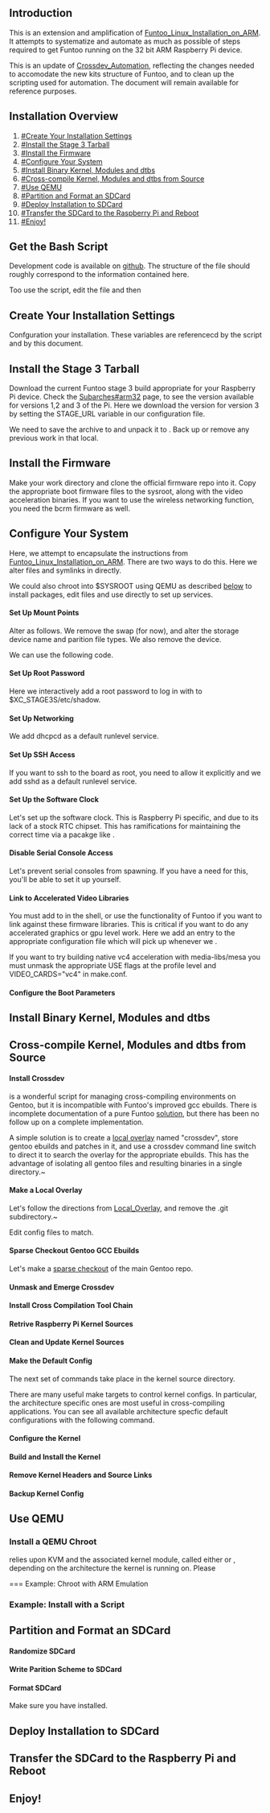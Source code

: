 == Introduction ==
This is an extension and amplification of [[Funtoo_Linux_Installation_on_ARM]]. It attempts to systematize and automate as much as possible of steps required to get Funtoo running on the 32 bit ARM Raspberry Pi device.

This is an update of [[Crossdev_Automation]], reflecting the changes needed to accomodate the new kits structure of Funtoo, and to clean up the scripting used for automation. The document will remain available for reference purposes. 


== Installation Overview ==
# [[#Create Your Installation Settings]]
# [[#Install the Stage 3 Tarball]]
# [[#Install the Firmware]]
# [[#Configure Your System]]
# [[#Install Binary Kernel, Modules and dtbs]]
# [[#Cross-compile Kernel, Modules and dtbs from Source]]
# [[#Use QEMU]]
# [[#Partition and Format an SDCard]]
# [[#Deploy Installation to SDCard]]
# [[#Transfer the SDCard to the Raspberry Pi and Reboot]]
# [[#Enjoy!]]

== Get the Bash Script ==

Development code is available on [https://github.com/d4g33z/sysroot.git github]. The structure of the file {{c|sysroot.sh}} should roughly correspond to the information contained here.

Too use the script, edit the {{c|config}} file and then
{{console|body=
###i## source sysroot.sh && sysroot_install
}}


== Create Your Installation Settings ==

Confguration your installation. These variables are referencecd by the {{c|sysroot.sh}} script and by this document.

{{file|name=config|lang=bash|desc=Set your install configuration variables|body=

KERNEL_WORK=/mnt/shared/rpi_kernel
RPI_KERN_BRANCH=rpi-4.14.y

SYSROOT_WORK=/mnt/shared/sysroots
STAGE3_URL=http://ftp.osuosl.org/pub/funtoo/funtoo-current/arm-32bit/raspi3/stage3-latest.tar.xz
CHOST=armv7a-hardfloat-linux-gnueabi
CFLAGS="-O2 -pipe -march=armv7-a -mtune=cortex-a53 -mfpu=neon-vfpv4 -mfloat-abi=hard"

#SDCARD_DEV=mmcblk0p
SDCARD_DEV=sdb

INSTALL_VARS=(KERNEL_WORK RPI_KERN_BRANCH SYSROOT_WORK STAGE3_URL CHOST CFLAGS SDCARD_DEV) 
}}



== Install the Stage 3 Tarball ==

Download the current Funtoo stage 3 build appropriate for your Raspberry Pi device. Check the [[Subarches#arm32]] page, to see the version available for versions 1,2 and 3 of the Pi. Here we download the version for version 3 by setting the STAGE_URL variable in our configuration file. 

We need to save the archive to {{c|$STAGE3_ARCHIVE}} and unpack it to {{c|$SYSROOT}}. Back up or remove any previous work in that local.

{{console|body=
###i## export SYSROOT=$SYSROOT_WORK/$CHOST
###i## export STAGE3_ARCHIVE=/tmp/stage3-latest.tar.xz
###i## mv -n $SYSROOT $SYSROOT.old
###i## mkdir -p $SYSROOT
###i## wget ${STAGE_URL} -O ${STAGE3_ARCHIVE}
###i## tar xpfv ${STAGE3_ARCHIVE} -C ${SYSROOT}
}}

== Install the Firmware ==
Make your work directory and clone the official firmware repo into it. Copy the appropriate boot firmware files to the sysroot, along with the video acceleration binaries. If you want to use the wireless networking function, you need the bcrm firmware as well.

{{console|body=
###i## mkdir -p ${KERNEL_WORK}
###i## git clone --depth 1 git://github.com/raspberrypi/firmware/ ${KERNEL_WORK}/firmware
###i## cp ${KERNEL_WORK}/firmware/boot/{bootcode.bin,fixup*.dat,start*.elf} ${SYSROOT}/boot
###i## cp -r ${KERNEL_WORK}/firmware/hardfp/opt ${SYSROOT}
###i## git clone --depth 1 https://github.com/RPi-Distro/firmware-nonfree ${KERNEL_WORK}/firmware-nonfree
###i## git --git-dir=${KERNEL_WORK}/firmware-nonfree/.git --work-tree=${KERNEL_WORK}/firmware-nonfree pull origin
###i## mkdir -p ${SYSROOT}/lib/firmware/brcm
###i## cp -r ${KERNEL_WORK}/firmware-nonfree/brcm/brcmfmac43430-sdio.{bin,txt} ${SYSROOT}/lib/firmware/brcm
}}

== Configure Your System ==
Here, we attempt to encapsulate the instructions from [[Funtoo_Linux_Installation_on_ARM]]. There are two ways to do this. Here we alter files and symlinks in {{c|$SYSROOT/etc}} directly.

We could also chroot into $SYSROOT using QEMU as described [[#Install a QEMU Chroot|below]] to install packages, edit files and use {{c|rc-update}} directly to set up services.

==== Set Up Mount Points ====
Alter {{c|$SYSROOT/etc/fstab}} as follows. We remove the swap (for now), and alter the storage device name and parition file types. We also remove the {{c|/dev/cdrom}} device.

{{file|name=$SYSROOT/etc/fstab|body=
/dev/mmcblk0p1  /boot   vfat    noauto,noatime  1 2
/dev/mmcblk0p2  /       ext4    noatime         0 1
}}

We can use the following {{Package|sys-apps/sed}} code.
{{console|body=
###i## sed -i "s/\/dev\/sda1.*/\/dev\/mmcblk0p1 \/boot vfat defaults 0 2/" ${SYSROOT}/etc/fstab
###i## sed -i "s/\/dev\/sda2.*//" ${SYSROOT}/etc/fstab
###i## sed -i "s/\/dev\/sda3.*/\/dev\/mmcblk0p2 \/ ext4  defaults 0 1/" ${SYSROOT}/etc/fstab
###i## sed -i "s/\#\/dev\/cdrom.*//" ${SYSROOT}/etc/fstab
}}

==== Set Up Root Password ====
Here we interactively add a root password to log in with to $XC_STAGE3S/etc/shadow.
{{warning|Occasionally this fails due to an unescaped sed control character in the password hash. Just try it until it works, or run the password generation separately from the shadow file editing, or actually fix it.}}
{{console|body=
###i## sed -i "s/root\:\*/root\:`(openssl passwd -1)`/" $SYSROOT/etc/shadow
}}
==== Set Up Networking ====
We add dhcpcd as a default runlevel service.
{{console|body=
###i## ln -sf /etc/init.d/dhcpcd ${SYSROOT}/etc/runlevels/default
}}
==== Set Up SSH Access ====
If you want to ssh to the board as root, you need to allow it explicitly and we add sshd as a default runlevel service.
{{console|body=
###i## echo "PermitRootLogin yes" >> ${SYSROOT}/etc/ssh/sshd_config
###i## ln -sf /etc/init.d/sshd ${SYSROOT}/etc/runlevels/default 
}}
==== Set Up the Software Clock ====
Let's set up the software clock. This is Raspberry Pi specific, and due to its lack of a stock RTC chipset. This has ramifications for maintaining the correct time via a pacakge like {{Package|net-misc/openntpd}}.
{{console|body=
###i## ln -sf /etc/init.d/swclock ${SYSROOT}/etc/runlevels/boot
###i## rm ${SYSROOT}/etc/runlevels/boot/hwclock
###i## mkdir -p ${SYSROOT}/lib/rc/cache
###i## touch ${SYSROOT}/lib/rc/cache/shutdowntime
}}
==== Disable Serial Console Access ====
Let's prevent serial consoles from spawning. If you have a need for this, you'll be able to set it up yourself.
{{console|body=
###i## sed -i "s/s0\:.*/\#&/" ${SYSROOT}/etc/inittab
}}
==== Link to Accelerated Video Libraries ====
You must add {{c|/opt/vc/lib}} to {{c|$LD_LIBRARY_PATH}} in the shell, or use the {{c|env-update}} functionality of Funtoo if you want to link against these firmware libraries. This is critical if you want to do any accelerated graphics or gpu level work.
Here we add an entry to the appropriate configuration file which {{c|env-update}} will pick up whenever we {{c|source /etc/profile}}.
{{console|body=
###i## echo "LDPATH=\"/opt/vc/lib\"" > ${SYSROOT}/etc/env.d/99vc
}}

If you want to try building native vc4 acceleration with media-libs/mesa you must unmask the appropriate USE flags at the profile level and VIDEO_CARDS="vc4" in make.conf.
{{console|body=
###i## cat > /etc/portage/profile/portage.use.mask << EOF
##i##media-libs/mesa -video_cards_vc4 
##i##x11-libs/libdrm -video_cards_vc4
##i##EOF
}}


==== Configure the Boot Parameters ====
{{console|body=
###i## cat > ${SYSROOT}/boot/cmdline.txt << EOF
##i## dwc_otg.lpm_enable=0 console=tty1 root=/dev/mmcblk0p2 rootfstype=ext4 elevator=deadline fsck.repair=yes rootwait
##i## EOF
}}
== Install Binary Kernel, Modules and dtbs ==
{{console|body=
###i## mkdir -p ${SYSROOT}/boot/overlays
###i## cp ${KERNEL_WORK}/firmware/boot/dts/*.dtb ${SYSROOT}/boot/
###i## cp ${KERNEL_WORK}/firmware/boot/dts/overlays/*.dtb* ${SYSROOT}/boot/overlays/
###i## cp ${KERNEL_WORK}/firmware/boot/dts/overlays/README ${SYSROOT}/boot/overlays/
###i## cp ${KERNEL_WORK}/firmware/boot/kernel7.img  ${SYSROOT}/boot/
}}
== Cross-compile Kernel, Modules and dtbs from Source ==
==== Install Crossdev ====
{{Package|sys-devel/crossdev}} is a wonderful script for managing cross-compiling environments on Gentoo, but it is incompatible with Funtoo's improved gcc ebuilds. There is incomplete documentation of a pure Funtoo [https://bugs.funtoo.org/browse/FL-3787 solution], but there has been no follow up on a complete implementation.

A simple solution is to create a [[Local_Overlay|local overlay]] named "crossdev", store gentoo ebuilds and patches in it, and use a crossdev command line switch to direct it to search the overlay for the appropriate ebuilds. This has the advantage of isolating all gentoo files and resulting binaries in a single directory.~

{{note|
Please ensure that {{c|/etc/portage{package.keywords,package.mask,package.use} }} are all directories.
}}

==== Make a Local Overlay ====
Let's follow the directions from [[Local_Overlay]], and remove the .git subdirectory.~
{{console|body=
###i## mkdir /var/git/overlay
###i## cd /var/git/overlay
###i## git clone  https://github.com/funtoo/skeleton-overlay.git crossdev
###i## rm -rf /var/git/overlay/crossdev/.git
###i## echo "crossdev" > /var/git/overlay/crossdev/profiles/repo_name
}}

Edit config files to match.
{{file|name=/etc/portage/repos.conf/crossdev.conf|lang=|desc=Add the crossdev overlay to portage|body=
[crossdev]
location = /var/git/overlay/crossdev
auto-sync = no
priority = 10
}}

==== Sparse Checkout Gentoo GCC Ebuilds ====
Let's make a [https://stackoverflow.com/questions/600079/how-do-i-clone-a-subdirectory-only-of-a-git-repository/28039894#28039894 sparse checkout] of the main Gentoo repo.

{{console|body=
###i## cd /var/git/overlay/crossdev
###i## git init
###i## git remote add origin git://github.com/gentoo/gentoo.git
###i## git config core.sparseCheckout true
###i## echo "sys-devel/gcc" >> .git/info/sparse-checkout
###i## git pull --depth=1 origin master
}}

==== Unmask and Emerge Crossdev ====
{{console|body=
###i## echo "sys-devel/crossdev **" >> /etc/portage/package.keywords/crossdev
###i## echo "=sys-devel/crossdev-99999999" >> /etc/portage/package.unmask/crossdev
###i## emerge crossdev
}}

==== Install Cross Compilation Tool Chain ====
{{console|body=
###i## crossdev -S --ov-gcc /var/git/overlay/crossdev -t ${CHOST}
}}

==== Retrive Raspberry Pi Kernel Sources ====
{{console|body=
###i## git clone https://github.com/raspberrypi/linux.git ${KERNEL_WORK}/linux
}}

==== Clean and Update Kernel Sources ====
{{console|body=
###i## git --git-dir=${KERNEL_WORK}/linux/.git --work-tree=${KERNEL_WORK}/linux clean -fdx
###i## git --git-dir=${KERNEL_WORK}/linux/.git --work-tree=${KERNEL_WORK}/linux checkout master
###i## git --git-dir=${KERNEL_WORK}/linux/.git --work-tree=${KERNEL_WORK}/linux fetch --all
###i## git --git-dir=${KERNEL_WORK}/linux/.git --work-tree=${KERNEL_WORK}/linux branch -D ${RPI_KERN_BRANCH}
###i## git --git-dir=${KERNEL_WORK}/linux/.git --work-tree=${KERNEL_WORK}/linux checkout ${RPI_KERN_BRANCH}
}}

==== Make the Default Config ====
The next set of {{c|make}} commands take place in the kernel source directory.
{{console|body=
###i## cd ${KERNEL_WORK}/linux
}}

There are many useful make targets to control kernel configs. In particular, the architecture specific ones are most useful in cross-compiling applications. You can see all available architecture specfic default configurations with the following command.
{{console|body=
###i## make -j$(nproc) \
##i## ARCH=arm \
##i## CROSS_COMPILE=${CHOST}- \
##i## make_defconfig_help 
# Architecture specific targets (arm):
... <targets we don't need> ...

acs5k_defconfig          - Build for acs5k
acs5k_tiny_defconfig     - Build for acs5k_tiny
am200epdkit_defconfig    - Build for am200epdkit
assabet_defconfig        - Build for assabet
at91_dt_defconfig        - Build for at91_dt
axm55xx_defconfig        - Build for axm55xx
badge4_defconfig         - Build for badge4
##r##bcm2709_defconfig        - Build for bcm2709
bcm2835_defconfig        - Build for bcm2835
bcm_defconfig            - Build for bcm
bcmrpi_defconfig         - Build for bcmrpi
cerfcube_defconfig       - Build for cerfcube
clps711x_defconfig       - Build for clps711x
...<lots o configs>...
zeus_defconfig           - Build for zeus
zx_defconfig             - Build for zx

...<more targets we don't need> ...
 
}}

{{console|body=
###i## make -j$(nproc) \
##i## ARCH=arm \
##i## CROSS_COMPILE=${CHOST}- \
##i## bcm2709_defconfig
}}

==== Configure the Kernel ====
{{console|body=
###i## make -j$(nproc) \
##i## ARCH=arm \
##i## CROSS_COMPILE=${CHOST}- \
##i## MENUCONFIG_COLOR=mono \
##i## menuconfig
}}

==== Build and Install the Kernel ====
{{console|body=
###i## make -j$(nproc) \
##i## ARCH=arm \
##i## CROSS_COMPILE=${CHOST}- \
##i## zImage dtbs modules
}}

{{console|body=
###i## make -j$(nproc) \
##i## ARCH=arm \
##i## CROSS_COMPILE=${CHOST}- \
##i## INSTALL_MOD_PATH=${SYSROOT} \
##i## modules_install
}}

{{console|body=
###i## mkdir -p ${SYSROOT}/boot/overlays
##i## cp arch/arm/boot/dts/*.dtb ${SYSROOT}/boot/
##i## cp arch/arm/boot/dts/overlays/*.dtb* ${SYSROOT}/boot/overlays/
##i## cp arch/arm/boot/dts/overlays/README ${SYSROOT}/boot/overlays/
}}

{{console|body=
###i## scripts/mkknlimg arch/arm/boot/zImage ${SYSROOT}/boot/kernel7.img
}}

==== Remove Kernel Headers and Source Links ====
{{console|body=
###i## rm ${SYSROOT}/lib/modules/`get_kernel_release`/{build,source}
}}

==== Backup Kernel Config ====
{{console|body=
###i## mkdir -p ${SYSROOT}/etc/kernels
###i## cp -i ${KERNEL_WORK}/linux/.config ${SYSROOT}/etc/kernels
}}

== Use QEMU ==
=== Install a QEMU Chroot ===
{{Package|app-emulation/qemu}} relies upon KVM and the associated kernel module, called either {{c|kvm_intel}} or {{c|kvm_amd}}, depending on the architecture the kernel is running on. Please 

=== Example: Chroot with ARM Emulation
{{console|body=
###i## source sysroot.sh && sysroot_chroot $SYSROOT_WORK/$CHOST
###i## export PS1="(chroot) $PS1"
(chroot) ###i## ego profile
=== Enabled Profiles: ===

        arch: arm-32bit
       build: current
     subarch: raspi3
      flavor: core
     mix-ins: (not set)
(chroot) ###i## exit
}}


=== Example: Install {{c|distcc}} with a Script ===

== Partition and Format an SDCard ==
{{console|body=
###i## export SDCARD=/dev/SDCARD_DEV
}}
==== Randomize SDCard ====
{{console|body=
###i## dd if=/dev/urandom of=${SDCARD} bs=1M status=progress
}}
==== Write Parition Scheme to SDCard ====
{{console|body=
###i## umount -Rl ${SDCARD}
###i## sfdisk --no-reread --wipe always ${SDCARD} << EOF
##i## label: dos
##i## unit: sectors
##i## ${SDCARD}1 : start=        2048, size=     1048576, type=c
##i## ${SDCARD}2 : start=     1050624, type=83
##i## EOF
}}
==== Format SDCard ====
Make sure you have {{Package|sys-fs/dosfstools}} installed.
{{console|body=
###i## mkfs.ext4 ${SDCARD}2
###i## mkfs.vfat ${SDCARD}1
}}

== Deploy Installation to SDCard ==
{{console|body=
###i## mkdir -p /mnt/funtoo
###i## mount ${SDCARD}2 /mnt/funtoo
###i## mkdir -p /mnt/funtoo/boot
###i## mount ${SDCARD}1 /mnt/funtoo/boot
###i## rsync --archive \
##i##      --verbose \
##i##      --progress \
##i##      --exclude "var/git/*" \
##i##    ${SYSROOT}/{boot,bin,etc,home,lib,mnt,opt,root,run,sbin,srv,tmp,usr,var,dev} \
##i##    /mnt/funtoo/
###i## umount /mnt/rpi/boot
###i## umount /mnt/rpi
}}

== Transfer the SDCard to the Raspberry Pi and Reboot ==
== Enjoy! ==
